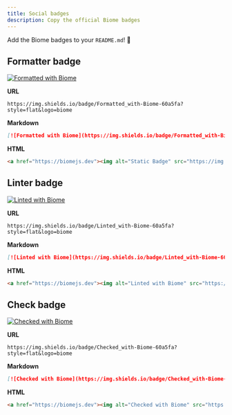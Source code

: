 ```yaml
---
title: Social badges
description: Copy the official Biome badges
---
```


Add the Biome badges to your `README.md`! 💅

## Formatter badge

[![Formatted with Biome](https://img.shields.io/badge/Formatted_with-Biome-60a5fa?style=flat&logo=biome)](https://biomejs.dev/)

**URL**

```
https://img.shields.io/badge/Formatted_with-Biome-60a5fa?style=flat&logo=biome
```

**Markdown**

```markdown
[![Formatted with Biome](https://img.shields.io/badge/Formatted_with-Biome-60a5fa?style=flat&logo=biome)](https://biomejs.dev/)
```

**HTML**

```html
<a href="https://biomejs.dev"><img alt="Static Badge" src="https://img.shields.io/badge/Formatted_with-Biome-60a5fa?style=flat&logo=biome"></a>
```

## Linter badge

[![Linted with Biome](https://img.shields.io/badge/Linted_with-Biome-60a5fa?style=flat&logo=biome)](https://biomejs.dev)

**URL**

```
https://img.shields.io/badge/Linted_with-Biome-60a5fa?style=flat&logo=biome
```

**Markdown**

```markdown
[![Linted with Biome](https://img.shields.io/badge/Linted_with-Biome-60a5fa?style=flat&logo=biome)](https://biomejs.dev)
```

**HTML**

```html
<a href="https://biomejs.dev"><img alt="Linted with Biome" src="https://img.shields.io/badge/Linted_with-Biome-60a5fa?style=flat&logo=biome"></a>
```

## Check badge

[![Checked with Biome](https://img.shields.io/badge/Checked_with-Biome-60a5fa?style=flat&logo=biome)](https://biomejs.dev)

**URL**

```
https://img.shields.io/badge/Checked_with-Biome-60a5fa?style=flat&logo=biome
```

**Markdown**

```markdown
[![Checked with Biome](https://img.shields.io/badge/Checked_with-Biome-60a5fa?style=flat&logo=biome)](https://biomejs.dev)
```

**HTML**

```html
<a href="https://biomejs.dev"><img alt="Checked with Biome" src="https://img.shields.io/badge/Checked_with-Biome-60a5fa?style=flat&logo=biome"></a>
```
